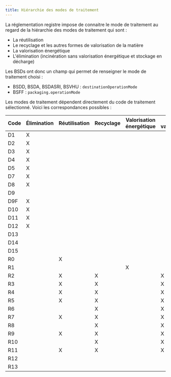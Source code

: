 ```yaml
---
title: Hiérarchie des modes de traitement
---
```



La réglementation registre impose de connaitre le mode de traitement au regard de la hiérarchie des modes de traitement qui sont :
- La réutilisation
- Le recyclage et les autres formes de valorisation de la matière
- La valorisation énergétique
- L'élimination (incinération sans valorisation énergétique et stockage en décharge)

Les BSDs ont donc un champ qui permet de renseigner le mode de traitement choisi :
- BSDD, BSDA, BSDASRI, BSVHU : `destinationOperationMode`
- BSFF : `packaging.operationMode`

Les modes de traitement dépendent directement du code de traitement sélectionné. Voici les correspondances possibles :

<ScrollableTable maxHeight="600px">

| Code | Élimination | Réutilisation | Recyclage | Valorisation énergétique | Autres valorisations |
|------|-------------|---------------|-----------|--------------------------|----------------------|
| D1   | X           |               |           |                          |                      |
| D2   | X           |               |           |                          |                      |
| D3   | X           |               |           |                          |                      |
| D4   | X           |               |           |                          |                      |
| D5   | X           |               |           |                          |                      |
| D7   | X           |               |           |                          |                      |
| D8   | X           |               |           |                          |                      |
| D9   |             |               |           |                          |                      |
| D9F  | X           |               |           |                          |                      |
| D10  | X           |               |           |                          |                      |
| D11  | X           |               |           |                          |                      |
| D12  | X           |               |           |                          |                      |
| D13  |             |               |           |                          |                      |
| D14  |             |               |           |                          |                      |
| D15  |             |               |           |                          |                      |
| R0   |             | X             |           |                          |                      |
| R1   |             |               |           | X                        |                      |
| R2   |             | X             | X         |                          | X                    |
| R3   |             | X             | X         |                          | X                    |
| R4   |             | X             | X         |                          | X                    |
| R5   |             | X             | X         |                          | X                    |
| R6   |             |               | X         |                          | X                    |
| R7   |             | X             | X         |                          | X                    |
| R8   |             |               | X         |                          | X                    |
| R9   |             | X             | X         |                          | X                    |
| R10  |             |               | X         |                          | X                    |
| R11  |             | X             | X         |                          | X                    |
| R12  |             |               |           |                          |                      |
| R13  |             |               |           |                          |                      |

</ScrollableTable>
